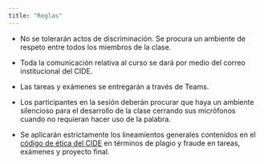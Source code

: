 ```yaml
---
title: "Reglas"
---
```


+ No se tolerarán actos de discriminación. Se procura un ambiente de respeto entre todos los miembros de la clase.

+ Toda la comunicación relativa al curso se dará por medio del correo institucional del CIDE.

+ Las tareas y exámenes se entregarán a través de Teams.

+ Los participantes en la sesión deberán procurar que haya un ambiente silencioso para el desarrollo de la clase cerrando sus micrófonos cuando no requieran hacer uso de la palabra.

+ Se aplicarán estrictamente los lineamientos generales contenidos en el [código de ética del CIDE](https://www.cide.edu/wp-content/uploads/2017/06/CIDE_Codigo_de_Etica_modificaciones_CA_enero_2017.pdf) en términos de plagio y fraude en tareas, exámenes y proyecto final.
